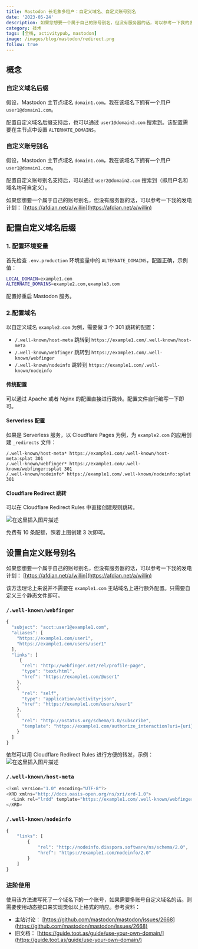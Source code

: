 ```yaml
---
title: Mastodon 长毛象多租户：自定义域名、自定义账号别名
date: '2023-05-24'
description: 如果您想要一个属于自己的账号别名，但没有服务器的话，可以参考一下我的发电计划： https://afdian.net/a/willin
category: 技术
tags: [全栈, activitypub, mastodon]
image: /images/blog/mastodon/redirect.png
follow: true
---
```


## 概念

### 自定义域名后缀

假设，Mastodon 主节点域名 `domain1.com`，我在该域名下拥有一个用户 `user1@domain1.com`。

配置自定义域名后缀支持后，也可以通过 `user1@domain2.com` 搜索到。该配置需要在主节点中设置 `ALTERNATE_DOMAINS`。

### 自定义账号别名

假设，Mastodon 主节点域名 `domain1.com`，我在该域名下拥有一个用户 `user1@domain1.com`。

配置自定义账号别名支持后，可以通过 `user2@domain2.com` 搜索到（即用户名和域名均可自定义）。

如果您想要一个属于自己的账号别名，但没有服务器的话，可以参考一下我的发电计划： [https://afdian.net/a/willin](https://afdian.net/a/willin)

## 配置自定义域名后缀

### 1. 配置环境变量

首先检查 `.env.production` 环境变量中的 `ALTERNATE_DOMAINS`，配置正确，示例值：

```bash
LOCAL_DOMAIN=example1.com
ALTERNATE_DOMAINS=example2.com,example3.com
```

配置好重启 Mastodon 服务。

### 2.配置域名

以自定义域名 `example2.com` 为例，需要做 3 个 301 跳转的配置：

- `/.well-known/host-meta` 跳转到 `https://example1.com/.well-known/host-meta`
- `/.well-known/webfinger` 跳转到 `https://example1.com/.well-known/webfinger`
- `/.well-known/nodeinfo` 跳转到 `https://example1.com/.well-known/nodeinfo`

#### 传统配置

可以通过 Apache 或者 Nginx 的配置直接进行跳转。配置文件自行编写一下即可。

#### Serverless 配置

如果是 Serverless 服务，以 Cloudflare Pages 为例，为 `example2.com` 的应用创建 `_redirects` 文件：

```plain
/.well-known/host-meta* https://example1.com/.well-known/host-meta:splat 301
/.well-known/webfinger* https://example1.com/.well-known/webfinger:splat 301
/.well-known/nodeinfo* https://example1.com/.well-known/nodeinfo:splat 301
```

#### Cloudflare Redirect 跳转

可以在 Cloudflare Redirect Rules 中直接创建规则跳转。

![在这里插入图片描述](https://pic1.zhimg.com/80/v2-5c8062087c60368ada40ca0939c5a9e9_1440w.png)

免费有 10 条配额，照着上图创建 3 次即可。

## 设置自定义账号别名

如果您想要一个属于自己的账号别名，但没有服务器的话，可以参考一下我的发电计划： [https://afdian.net/a/willin](https://afdian.net/a/willin)

该方法理论上来说并不需要在 `example1.com` 主站域名上进行额外配置。只需要自定义三个静态文件即可。

### `/.well-known/webfinger`

```js
{
  "subject": "acct:user1@example1.com",
  "aliases": [
    "https://example1.com/user1",
    "https://example1.com/users/user1"
  ],
  "links": [
     {
      "rel": "http://webfinger.net/rel/profile-page",
      "type": "text/html",
      "href": "https://example1.com/@user1"
    },
    {
      "rel": "self",
      "type": "application/activity+json",
      "href": "https://example1.com/users/user1"
    },
    {
      "rel": "http://ostatus.org/schema/1.0/subscribe",
      "template": "https://example1.com/authorize_interaction?uri={uri}"
    }
  ]
}
```

依然可以用 Cloudflare Redirect Rules 进行方便的转发，示例：
![在这里插入图片描述](/images/blog/mastodon/redirect.png)

### `/.well-known/host-meta`

```js
<?xml version="1.0" encoding="UTF-8"?>
<XRD xmlns="http://docs.oasis-open.org/ns/xri/xrd-1.0">
  <Link rel="lrdd" template="https://example1.com/.well-known/webfinger?resource=acct:user1@example1.com" />
</XRD>
```

### `/.well-known/nodeinfo`

```js
{
    "links": [
        {
            "rel": "http://nodeinfo.diaspora.software/ns/schema/2.0",
            "href": "https://example1.com/nodeinfo/2.0"
        }
    ]
}
```

### 进阶使用

使用该方法进写死了一个域名下的一个账号，如果需要多账号自定义域名的话。则需要使用动态接口来实现类似以上格式的响应。参考资料：

- 主站讨论： [https://github.com/mastodon/mastodon/issues/2668](https://github.com/mastodon/mastodon/issues/2668)
- 旧文档： [https://guide.toot.as/guide/use-your-own-domain/](https://guide.toot.as/guide/use-your-own-domain/)
